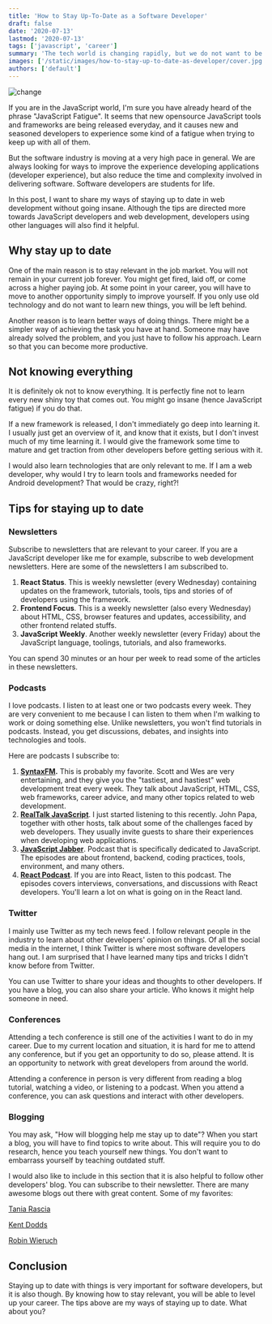 ```yaml
---
title: 'How to Stay Up-To-Date as a Software Developer'
draft: false
date: '2020-07-13'
lastmod: '2020-07-13'
tags: ['javascript', 'career']
summary: 'The tech world is changing rapidly, but we do not want to be left out behind. Learn how I keep myself up to date without going insane.'
images: ['/static/images/how-to-stay-up-to-date-as-developer/cover.jpg']
authors: ['default']
---
```


<Image
  alt="change"
  src="/static/images/how-to-stay-up-to-date-as-developer/cover.jpg"
  width={800}
  height={400}
  priority
/>

<ImageAttribution
  text="Photo by Ross Findon on Unsplash"
  url="https://unsplash.com/photos/mG28olYFgHI"
/>

If you are in the JavaScript world, I'm sure you have already heard of the phrase "JavaScript Fatigue". It seems that new opensource JavaScript tools and frameworks are being released everyday, and it causes new and seasoned developers to experience some kind of a fatigue when trying to keep up with all of them.

But the software industry is moving at a very high pace in general. We are always looking for ways to improve the experience developing applications (developer experience), but also reduce the time and complexity involved in delivering software. Software developers are students for life.

In this post, I want to share my ways of staying up to date in web development without going insane. Although the tips are directed more towards JavaScript developers and web development, developers using other languages will also find it helpful.

## Why stay up to date

One of the main reason is to stay relevant in the job market. You will not remain in your current job forever. You might get fired, laid off, or come across a higher paying job. At some point in your career, you will have to move to another opportunity simply to improve yourself. If you only use old technology and do not want to learn new things, you will be left behind.

Another reason is to learn better ways of doing things. There might be a simpler way of achieving the task you have at hand. Someone may have already solved the problem, and you just have to follow his approach. Learn so that you can become more productive.

## Not knowing everything

It is definitely ok not to know everything. It is perfectly fine not to learn every new shiny toy that comes out. You might go insane (hence JavaScript fatigue) if you do that.

If a new framework is released, I don't immediately go deep into learning it. I usually just get an overview of it, and know that it exists, but I don't invest much of my time learning it. I would give the framework some time to mature and get traction from other developers before getting serious with it.

I would also learn technologies that are only relevant to me. If I am a web developer, why would I try to learn tools and frameworks needed for Android development? That would be crazy, right?!

## Tips for staying up to date

### Newsletters

Subscribe to newsletters that are relevant to your career. If you are a JavaScript developer like me for example, subscribe to web development newsletters. Here are some of the newsletters I am subscribed to.

1. **React Status**. This is weekly newsletter (every Wednesday) containing updates on the framework, tutorials, tools, tips and stories of of developers using the framework.
2. **Frontend Focus**. This is a weekly newsletter (also every Wednesday) about HTML, CSS, browser features and updates, accessibility, and other frontend related stuffs.
3. **JavaScript Weekly**. Another weekly newsletter (every Friday) about the JavaScript language, toolings, tutorials, and also frameworks.

You can spend 30 minutes or an hour per week to read some of the articles in these newsletters.

### Podcasts

I love podcasts. I listen to at least one or two podcasts every week. They are very convenient to me because I can listen to them when I'm walking to work or doing something else. Unlike newsletters, you won't find tutorials in podcasts. Instead, you get discussions, debates, and insights into technologies and tools.

Here are podcasts I subscribe to:

1. **[SyntaxFM](https://syntax.fm/).** This is probably my favorite. Scott and Wes are very entertaining, and they give you the "tastiest, and hastiest" web development treat every week. They talk about JavaScript, HTML, CSS, web frameworks, career advice, and many other topics related to web development.
2. [**RealTalk JavaScript**](https://realtalkjavascript.simplecast.com/). I just started listening to this recently. John Papa, together with other hosts, talk about some of the challenges faced by web developers. They usually invite guests to share their experiences when developing web applications.
3. **[JavaScript Jabber](https://devchat.tv/podcasts/js-jabber/)**. Podcast that is specifically dedicated to JavaScript. The episodes are about frontend, backend, coding practices, tools, environment, and many others.
4. **[React Podcast](https://reactpodcast.simplecast.com/)**. If you are into React, listen to this podcast. The episodes covers interviews, conversations, and discussions with React developers. You'll learn a lot on what is going on in the React land.

### Twitter

I mainly use Twitter as my tech news feed. I follow relevant people in the industry to learn about other developers' opinion on things. Of all the social media in the internet, I think Twitter is where most software developers hang out. I am surprised that I have learned many tips and tricks I didn't know before from Twitter.

You can use Twitter to share your ideas and thoughts to other developers. If you have a blog, you can also share your article. Who knows it might help someone in need.

### Conferences

Attending a tech conference is still one of the activities I want to do in my career. Due to my current location and situation, it is hard for me to attend any conference, but if you get an opportunity to do so, please attend. It is an opportunity to network with great developers from around the world.

Attending a conference in person is very different from reading a blog tutorial, watching a video, or listening to a podcast. When you attend a conference, you can ask questions and interact with other developers.

### Blogging

You may ask, "How will blogging help me stay up to date"? When you start a blog, you will have to find topics to write about. This will require you to do research, hence you teach yourself new things. You don't want to embarrass yourself by teaching outdated stuff.

I would also like to include in this section that it is also helpful to follow other developers' blog. You can subscribe to their newsletter. There are many awesome blogs out there with great content. Some of my favorites:

[Tania Rascia](http://taniarascia.com/)

[Kent Dodds](https://kentcdodds.com/)

[Robin Wieruch](https://www.robinwieruch.de/blog)

## Conclusion

Staying up to date with things is very important for software developers, but it is also though. By knowing how to stay relevant, you will be able to level up your career. The tips above are my ways of staying up to date. What about you?
